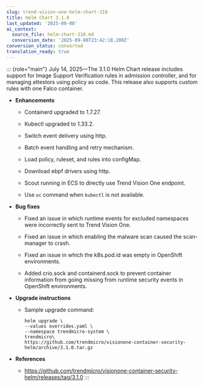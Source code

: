 ```yaml
---
slug: trend-vision-one-helm-chart-310
title: Helm Chart 3.1.0
last_updated: '2025-09-08'
ai_context:
  source_file: helm-chart-310.md
  conversion_date: '2025-09-08T23:42:18.200Z'
conversion_status: converted
translation_ready: true
---
```


::: {role="main"}
July 14, 2025—The 3.1.0 Helm Chart release includes support for Image Support Verification rules in admission controller, and for managing attestors using policy as code. This release also supports custom rules with one Falco container.

- **Enhancements**

  - Containerd upgraded to 1.7.27.

  - Kubectl upgraded to 1.33.2.

  - Switch event delivery using http.

  - Batch event handling and retry mechanism.

  - Load policy, ruleset, and rules into configMap.

  - Download ebpf drivers using http.

  - Scout running in ECS to directly use Trend Vision One endpoint.

  - Use `oc` command when `kubectl` is not available.

- **Bug fixes**

  - Fixed an issue in which runtime events for excluded namespaces were incorrectly sent to Trend Vision One.

  - Fixed an issue in which enabling the malware scan caused the scan-manager to crash.

  - Fixed an issue in which the k8s.pod.id was empty in OpenShift environments.

  - Added crio.sock and containerd.sock to prevent container information from going missing from runtime security events in OpenShift environments.

- **Upgrade instructions**
  - Sample upgrade command:

    ``` codeblock
    helm upgrade \
    --values overrides.yaml \
    --namespace trendmicro-system \
    trendmicro\
    https://github.com/trendmicro/visionone-container-security-helm/archive/3.1.0.tar.gz 
    ```

- **References**

  - <https://github.com/trendmicro/visionone-container-security-helm/releases/tag/3.1.0>
:::
